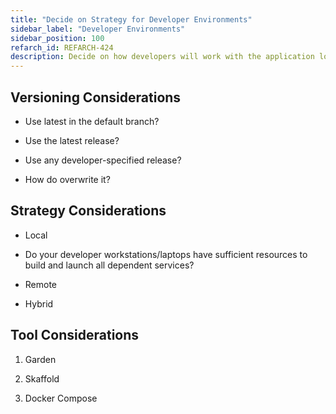 ```yaml
---
title: "Decide on Strategy for Developer Environments"
sidebar_label: "Developer Environments"
sidebar_position: 100
refarch_id: REFARCH-424
description: Decide on how developers will work with the application locally
---
```


## Versioning Considerations

- Use latest in the default branch?

- Use the latest release?

- Use any developer-specified release?

- How do overwrite it?

## Strategy Considerations

- Local

- Do your developer workstations/laptops have sufficient resources to build and launch all dependent services?

- Remote

- Hybrid

## Tool Considerations

1. Garden

2. Skaffold

3. Docker Compose


